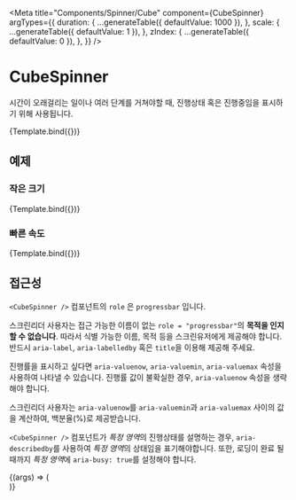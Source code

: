 
<Meta
  title="Components/Spinner/Cube"
  component={CubeSpinner}
  argTypes={{
    duration: {
      ...generateTable({ defaultValue: 1000 }),
    },
    scale: {
      ...generateTable({ defaultValue: 1 }),
    },
    zIndex: {
      ...generateTable({ defaultValue: 0 }),
    },
  }}
/>


# CubeSpinner

시간이 오래걸리는 일이나 여러 단계를 거쳐야할 때, 진행상태 혹은 진행중임을 표시하기 위해 사용됩니다.

<Canvas>
  <Story name="default" args={{ 'aria-label': '큐브스피너 예제' }}>
    {Template.bind({})}
  </Story>
</Canvas>

<ArgsTable story="default" />

## 예제

### 작은 크기

<Canvas>
  <Story name="small" args={{ duration: 1000, scale: 0.5, zIndex: 9999, 'aria-label': '큐브스피너 예제' }}>
    {Template.bind({})}
  </Story>
</Canvas>

### 빠른 속도

<Canvas>
  <Story name="fast" args={{ duration: 300, scale: 0.5, zIndex: 9999, 'aria-label': '큐브스피너 예제' }}>
    {Template.bind({})}
  </Story>
</Canvas>

## 접근성

`<CubeSpinner />` 컴포넌트의 `role` 은 `progressbar` 입니다.

스크린리더 사용자는 접근 가능한 이름이 없는 `role = "progressbar"`의 **목적을 인지할 수 없습니다**.
따라서 식별 가능한 이름, 목적 등을 스크린유저에게 제공해야 합니다. 반드시 `aria-label`, `aria-labelledby` 혹은 `title`을 이용해 제공해 주세요.

진행률을 표시하고 싶다면 `aria-valuenow`, `aria-valuemin`, `aria-valuemax` 속성을 사용하여 나타낼 수 있습니다.
진행률 값이 불확실한 경우, `aria-valuenow` 속성을 생략해야 합니다.

스크린리더 사용자는 `aria-valuenow`를 `aria-valuemin`과 `aria-valuemax` 사이의 값을 계산하여, 백분율(%)로 제공받습니다.

`<CubeSpinner />` 컴포넌트가 *특정 영역*의 진행상태를 설명하는 경우, `aria-describedby`를 사용하여 *특정 영역*의 상태임을 표기해야합니다.
또한, 로딩이 완료 될 때까지 *특정 영역*에 `aria-busy: true`를 설정해야 합니다.

<Canvas>
  <Story name="accessibility" args={{ 'aria-labelledby': 'example', 'aria-describedby': 'example' }}>
    {(args) => (
      <div>
        <CubeSpinner {...args} />
        <Badge id="example" aria-busy={true} text="#example" />
      </div>
    )}
  </Story>
</Canvas>
